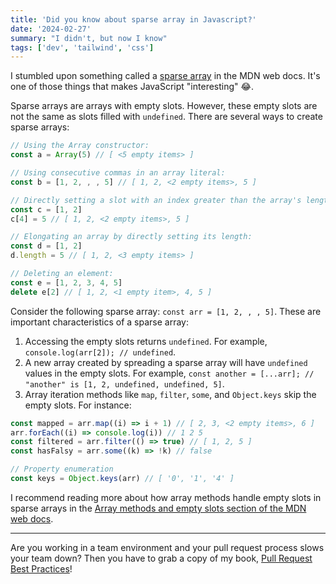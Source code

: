 ```yaml
---
title: 'Did you know about sparse array in Javascript?'
date: '2024-02-27'
summary: "I didn't, but now I know"
tags: ['dev', 'tailwind', 'css']
---
```


I stumbled upon something called a [sparse array](https://developer.mozilla.org/en-US/docs/Web/JavaScript/Guide/Indexed_collections#sparse_arrays) in the MDN web docs. It's one of those things that makes JavaScript "interesting" 😂.

Sparse arrays are arrays with empty slots. However, these empty slots are not the same as slots filled with `undefined`. There are several ways to create sparse arrays:

```javascript
// Using the Array constructor:
const a = Array(5) // [ <5 empty items> ]

// Using consecutive commas in an array literal:
const b = [1, 2, , , 5] // [ 1, 2, <2 empty items>, 5 ]

// Directly setting a slot with an index greater than the array's length:
const c = [1, 2]
c[4] = 5 // [ 1, 2, <2 empty items>, 5 ]

// Elongating an array by directly setting its length:
const d = [1, 2]
d.length = 5 // [ 1, 2, <3 empty items> ]

// Deleting an element:
const e = [1, 2, 3, 4, 5]
delete e[2] // [ 1, 2, <1 empty item>, 4, 5 ]
```

Consider the following sparse array: `const arr = [1, 2, , , 5]`. These are important characteristics of a sparse array:

1. Accessing the empty slots returns `undefined`. For example, `console.log(arr[2]); // undefined`.
2. A new array created by spreading a sparse array will have `undefined` values in the empty slots. For example, `const another = [...arr]; // "another" is [1, 2, undefined, undefined, 5]`.
3. Array iteration methods like `map`, `filter`, `some`, and `Object.keys` skip the empty slots. For instance:

```javascript
const mapped = arr.map((i) => i + 1) // [ 2, 3, <2 empty items>, 6 ]
arr.forEach((i) => console.log(i)) // 1 2 5
const filtered = arr.filter(() => true) // [ 1, 2, 5 ]
const hasFalsy = arr.some((k) => !k) // false

// Property enumeration
const keys = Object.keys(arr) // [ '0', '1', '4' ]
```

I recommend reading more about how array methods handle empty slots in sparse arrays in the [Array methods and empty slots section of the MDN web docs](https://developer.mozilla.org/en-US/docs/Web/JavaScript/Reference/Global_Objects/Array#array_methods_and_empty_slots).

---

Are you working in a team environment and your pull request process slows your team down? Then you have to grab a copy of my book, [Pull Request Best Practices](https://pr.nico.fyi)!
